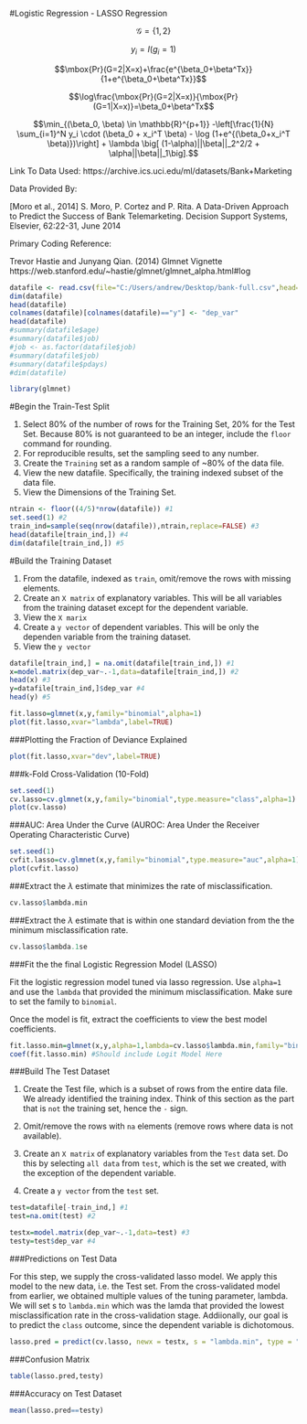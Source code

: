 #Logistic Regression - LASSO Regression

$$\mathcal{G}=\{1,2\}$$

$$y_i = I(g_i=1)$$

$$\mbox{Pr}(G=2|X=x)+\frac{e^{\beta_0+\beta^Tx}}{1+e^{\beta_0+\beta^Tx}}$$

$$\log\frac{\mbox{Pr}(G=2|X=x)}{\mbox{Pr}(G=1|X=x)}=\beta_0+\beta^Tx$$

$$\min_{(\beta_0, \beta) \in \mathbb{R}^{p+1}} -\left[\frac{1}{N} \sum_{i=1}^N y_i \cdot (\beta_0 + x_i^T \beta) - \log (1+e^{(\beta_0+x_i^T \beta)})\right] + \lambda \big[ (1-\alpha)||\beta||_2^2/2 + \alpha||\beta||_1\big].$$

Link To Data Used: https://archive.ics.uci.edu/ml/datasets/Bank+Marketing

Data Provided By:

[Moro et al., 2014] S. Moro, P. Cortez and P. Rita. A Data-Driven Approach to Predict the Success of Bank Telemarketing. Decision Support Systems, Elsevier, 62:22-31, June 2014

Primary Coding Reference: 

Trevor Hastie and Junyang Qian. (2014)
Glmnet Vignette
https://web.stanford.edu/~hastie/glmnet/glmnet_alpha.html#log

```{r}
datafile <- read.csv(file="C:/Users/andrew/Desktop/bank-full.csv",head=TRUE,sep=";")
dim(datafile)
head(datafile)
colnames(datafile)[colnames(datafile)=="y"] <- "dep_var"
head(datafile)
#summary(datafile$age)
#summary(datafile$job)
#job <- as.factor(datafile$job)
#summary(datafile$job)
#summary(datafile$pdays)
#dim(datafile)
```

```{r}
library(glmnet)
```

#Begin the Train-Test Split

1. Select 80% of the number of rows for the Training Set, 20% for the Test Set.  Because 80% is not guaranteed to be an integer, include the `floor` command for rounding.  
2. For reproducible results, set the sampling seed to any number.
3. Create the `Training` set as a random sample of ~80% of the data file.
4. View the new datafile.  Specifically, the training indexed subset of the data file.
5. View the Dimensions of the Training Set.
```{r}
ntrain <- floor((4/5)*nrow(datafile)) #1
set.seed(1) #2
train_ind=sample(seq(nrow(datafile)),ntrain,replace=FALSE) #3
head(datafile[train_ind,]) #4
dim(datafile[train_ind,]) #5
```

#Build the Training Dataset

1. From the datafile, indexed as `train`, omit/remove the rows with missing elements.
2. Create an `X matrix` of explanatory variables.  This will be all variables from the training dataset except for the dependent variable.
3. View the `X marix`
4. Create a `y vector` of dependent variables.  This will be only the dependen variable from the training dataset.
5. View the `y vector`
```{r}
datafile[train_ind,] = na.omit(datafile[train_ind,]) #1
x=model.matrix(dep_var~.-1,data=datafile[train_ind,]) #2
head(x) #3
y=datafile[train_ind,]$dep_var #4
head(y) #5
```

```{r}
fit.lasso=glmnet(x,y,family="binomial",alpha=1)
plot(fit.lasso,xvar="lambda",label=TRUE)
```

###Plotting the Fraction of Deviance Explained
```{r}
plot(fit.lasso,xvar="dev",label=TRUE)
```

###k-Fold Cross-Validation (10-Fold)
```{r}
set.seed(1)
cv.lasso=cv.glmnet(x,y,family="binomial",type.measure="class",alpha=1)
plot(cv.lasso)
```

###AUC: Area Under the Curve (AUROC: Area Under the Receiver Operating Characteristic Curve)
```{r}
set.seed(1)
cvfit.lasso=cv.glmnet(x,y,family="binomial",type.measure="auc",alpha=1)
plot(cvfit.lasso)
```

###Extract the $\lambda$ estimate that minimizes the rate of misclassification.
```{r}
cv.lasso$lambda.min
```
###Extract the $\lambda$ estimate that is within one standard deviation from the the minimum misclassification rate.
```{r}
cv.lasso$lambda.1se
```

###Fit the the final Logistic Regression Model (LASSO)

Fit the logistic regression model tuned via lasso regression.  Use `alpha=1` and use the `lambda` that provided the minimum misclassification.  Make sure to set the family to `binomial`.  

Once the model is fit, extract the coefficients to view the best model coefficients.
```{r}
fit.lasso.min=glmnet(x,y,alpha=1,lambda=cv.lasso$lambda.min,family="binomial") 
coef(fit.lasso.min) #Should include Logit Model Here
```

###Build The Test Dataset

1. Create the Test file, which is a subset of rows from the entire data file.  We already identified the training index.  Think of this section as the part that is `not` the training set, hence the `-` sign.

2. Omit/remove the rows with `na` elements (remove rows where data is not available).

3. Create an `X matrix` of explanatory variables from the `Test` data set.  Do this by selecting `all data` from `test`, which is the set we created, with the exception of the dependent variable.

4. Create a `y vector` from the `test` set.
```{r}
test=datafile[-train_ind,] #1
test=na.omit(test) #2

testx=model.matrix(dep_var~.-1,data=test) #3
testy=test$dep_var #4
```

###Predictions on Test Data

For this step, we supply the cross-validated lasso model.  We apply this model to the new data, i.e. the Test set.  From the cross-validated model from earlier, we obtained multiple values of the tuning parameter, lambda.  We will set s to `lambda.min` which was the lamda that provided the lowest misclassification rate in the cross-validation stage. Addiionally, our goal is to predict the `class` outcome, since the dependent variable is dichotomous.  
```{r}
lasso.pred = predict(cv.lasso, newx = testx, s = "lambda.min", type = "class")
```

###Confusion Matrix
```{r}
table(lasso.pred,testy)
```

###Accuracy on Test Dataset
```{r}
mean(lasso.pred==testy)
```

